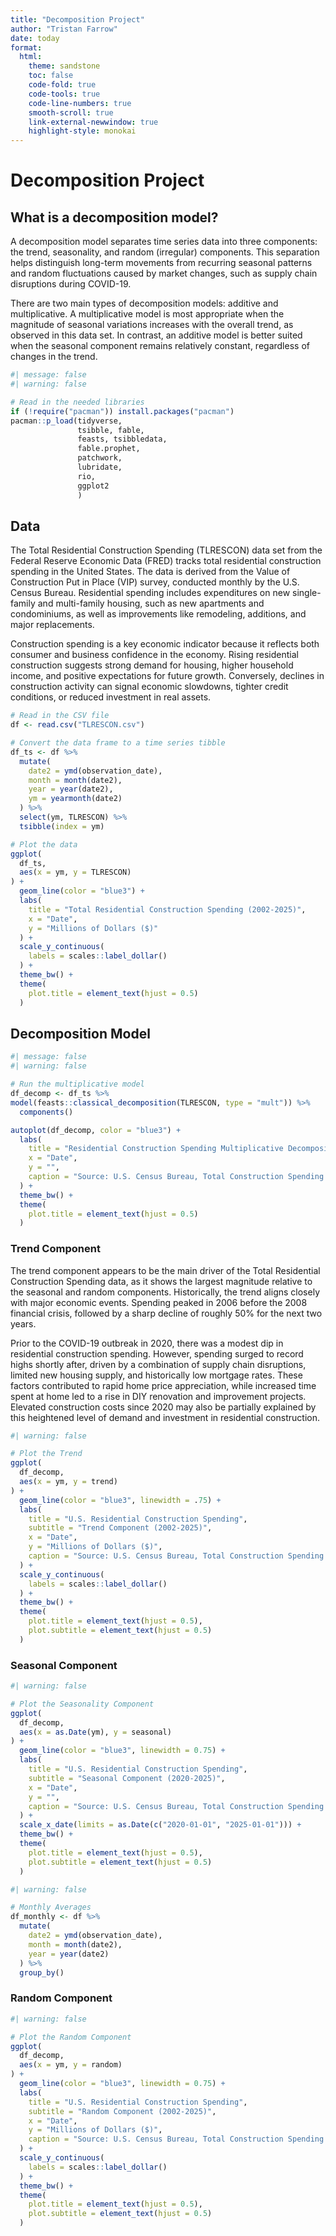 ```yaml
---
title: "Decomposition Project"
author: "Tristan Farrow"
date: today
format:
  html:
    theme: sandstone
    toc: false
    code-fold: true
    code-tools: true
    code-line-numbers: true
    smooth-scroll: true
    link-external-newwindow: true
    highlight-style: monokai
---
```


# Decomposition Project

## What is a decomposition model?

A decomposition model separates time series data into three components: the trend, seasonality, and random (irregular) components. This separation helps distinguish long-term movements from recurring seasonal patterns and random fluctuations caused by market changes, such as supply chain disruptions during COVID-19.

There are two main types of decomposition models: additive and multiplicative. A multiplicative model is most appropriate when the magnitude of seasonal variations increases with the overall trend, as observed in this data set. In contrast, an additive model is better suited when the seasonal component remains relatively constant, regardless of changes in the trend.

```r
#| message: false
#| warning: false

# Read in the needed libraries
if (!require("pacman")) install.packages("pacman")
pacman::p_load(tidyverse, 
               tsibble, fable,
               feasts, tsibbledata,
               fable.prophet,
               patchwork,
               lubridate, 
               rio,
               ggplot2
               )
```

## Data

The Total Residential Construction Spending (TLRESCON) data set from the Federal Reserve Economic Data (FRED) tracks total residential construction spending in the United States. The data is derived from the Value of Construction Put in Place (VIP) survey, conducted monthly by the U.S. Census Bureau. Residential spending includes expenditures on new single-family and multi-family housing, such as new apartments and condominiums, as well as improvements like remodeling, additions, and major replacements.

Construction spending is a key economic indicator because it reflects both consumer and business confidence in the economy. Rising residential construction suggests strong demand for housing, higher household income, and positive expectations for future growth. Conversely, declines in construction activity can signal economic slowdowns, tighter credit conditions, or reduced investment in real assets.

```r
# Read in the CSV file
df <- read.csv("TLRESCON.csv")

# Convert the data frame to a time series tibble
df_ts <- df %>% 
  mutate(
    date2 = ymd(observation_date),
    month = month(date2),
    year = year(date2),
    ym = yearmonth(date2)
  ) %>% 
  select(ym, TLRESCON) %>% 
  tsibble(index = ym)

# Plot the data
ggplot(
  df_ts,
  aes(x = ym, y = TLRESCON)
) +
  geom_line(color = "blue3") +
  labs(
    title = "Total Residential Construction Spending (2002-2025)",
    x = "Date",
    y = "Millions of Dollars ($)"
  ) +
  scale_y_continuous(
    labels = scales::label_dollar()
  ) +
  theme_bw() +
  theme(
    plot.title = element_text(hjust = 0.5)
  )

```

## Decomposition Model

```r
#| message: false
#| warning: false

# Run the multiplicative model
df_decomp <- df_ts %>% 
model(feasts::classical_decomposition(TLRESCON, type = "mult")) %>% 
  components()

autoplot(df_decomp, color = "blue3") +
  labs(
    title = "Residential Construction Spending Multiplicative Decomposition Model",
    x = "Date",
    y = "",
    caption = "Source: U.S. Census Bureau, Total Construction Spending: Residential in the U.S. (via. FRED)"
  ) +
  theme_bw() +
  theme(
    plot.title = element_text(hjust = 0.5)
  )
```

### Trend Component

The trend component appears to be the main driver of the Total Residential Construction Spending data, as it shows the largest magnitude relative to the seasonal and random components. Historically, the trend aligns closely with major economic events. Spending peaked in 2006 before the 2008 financial crisis, followed by a sharp decline of roughly 50% for the next two years.

Prior to the COVID-19 outbreak in 2020, there was a modest dip in residential construction spending. However, spending surged to record highs shortly after, driven by a combination of supply chain disruptions, limited new housing supply, and historically low mortgage rates. These factors contributed to rapid home price appreciation, while increased time spent at home led to a rise in DIY renovation and improvement projects. Elevated construction costs since 2020 may also be partially explained by this heightened level of demand and investment in residential construction.

```r
#| warning: false

# Plot the Trend
ggplot(
  df_decomp,
  aes(x = ym, y = trend)
) +
  geom_line(color = "blue3", linewidth = .75) +
  labs(
    title = "U.S. Residential Construction Spending",
    subtitle = "Trend Component (2002-2025)",
    x = "Date",
    y = "Millions of Dollars ($)",
    caption = "Source: U.S. Census Bureau, Total Construction Spending: Residential in the U.S. (via. FRED)"
  ) +
  scale_y_continuous(
    labels = scales::label_dollar()
  ) +
  theme_bw() +
  theme(
    plot.title = element_text(hjust = 0.5),
    plot.subtitle = element_text(hjust = 0.5)
  )

```

### Seasonal Component

```r
#| warning: false

# Plot the Seasonality Component
ggplot(
  df_decomp,
  aes(x = as.Date(ym), y = seasonal)
) +
  geom_line(color = "blue3", linewidth = 0.75) +
  labs(
    title = "U.S. Residential Construction Spending",
    subtitle = "Seasonal Component (2020-2025)",
    x = "Date",
    y = "",
    caption = "Source: U.S. Census Bureau, Total Construction Spending: Residential in the U.S. (via. FRED)"
  ) +
  scale_x_date(limits = as.Date(c("2020-01-01", "2025-01-01"))) +
  theme_bw() +
  theme(
    plot.title = element_text(hjust = 0.5),
    plot.subtitle = element_text(hjust = 0.5)
  )
```

```r
#| warning: false

# Monthly Averages
df_monthly <- df %>% 
  mutate(
    date2 = ymd(observation_date),
    month = month(date2),
    year = year(date2)
  ) %>% 
  group_by()
```

### Random Component

```r
#| warning: false

# Plot the Random Component
ggplot(
  df_decomp,
  aes(x = ym, y = random)
) +
  geom_line(color = "blue3", linewidth = 0.75) +
  labs(
    title = "U.S. Residential Construction Spending",
    subtitle = "Random Component (2002-2025)",
    x = "Date",
    y = "Millions of Dollars ($)",
    caption = "Source: U.S. Census Bureau, Total Construction Spending: Residential in the U.S. (via. FRED)"
  ) +
  scale_y_continuous(
    labels = scales::label_dollar()
  ) +
  theme_bw() +
  theme(
    plot.title = element_text(hjust = 0.5),
    plot.subtitle = element_text(hjust = 0.5)
  )
```
